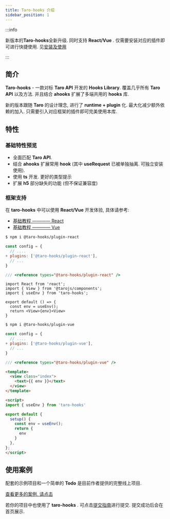 ```yaml
---
title: Taro-hooks 介绍
sidebar_position: 1
---
```


:::info

新版本的**Taro-hooks**全新升级. 同时支持 **React/Vue** . 仅需要安装对应的插件即可进行快捷使用. 见[安装及使用](/docs/quick/install-start)

:::

## 简介

**Taro-hooks** - 一款对标 **Taro API** 开发的 **Hooks Library**. 覆盖几乎所有 **Taro API** 以及方法. 并且结合 **ahooks** 扩展了多端共用的 **hooks** 库.

新的版本跟随 **Taro** 的设计理念, 进行了 **runtime + plugin** 化. 最大化减少额外依赖的加入. 只需要引入对应框架的插件即可完美使用本库.

## 特性

### 基础特性预览

- 全面匹配 **Taro API**.
- 结合 **ahooks** 扩展常用 **hook** (其中 **useRequest** 已被单独抽离. 可独立安装使用).
- 使用 **ts** 开发. 更好的类型提示
- 扩展 **h5** 部分缺失的功能 (但不保证兼容度)

### 框架支持

在 **taro-hooks** 中可以使用 **React/Vue** 开发体验, 具体请参考:

- [基础教程 ———— React](/docs/quick/react-useage)
- [基础教程 ———— Vue](/docs/quick/vue-useage)


<Tabs defaultValue="React" groupId="codeDisplayGroup">
  <TabItem value="React" label="React">

```bash
$ npm i @taro-hooks/plugin-react
```
```js {3} title="project/config/index.js"
const config = {
  // ....
+ plugins: ['@taro-hooks/plugin-react'],
  // ...
}
```
```ts title="project/types/global.d.ts"
/// <reference types="@taro-hooks/plugin-react" />
```
```tsx title="project/pages/index/index.tsx"
import React from 'react';
import { View } from '@tarojs/components';
import { useEnv } from 'taro-hooks';

export default () => {
  const env = useEnv();
  return <View>{env}<View>
}
```

  </TabItem>
  <TabItem value="Vue" label="Vue">

```bash
$ npm i @taro-hooks/plugin-vue
```
```js {3} title="project/config/index.js"
const config = {
  // ....
+ plugins: ['@taro-hooks/plugin-vue'],
  // ...
}
```
```ts title="project/types/global.d.ts"
/// <reference types="@taro-hooks/plugin-vue" />
```
```html title="project/pages/index/index.vue"
<template>
  <view class="index">
    <text>{{ env }}</text>
  </view>
</template>

<script>
import { useEnv } from 'taro-hooks'

export default {
  setup() {
    const env = useEnv();
    return {
      env
    }
  },
};
</script>
```

  </TabItem>
</Tabs>

## 使用案例

配套的示例项目和一个简单的 **Todo** 是目前作者提供的完整线上项目.

[查看更多的案例, 请点击](https://github.com/taro-hooks/user-cases/blob/main/cases.json)

若你的项目中也使用了 **taro-hooks** . 可点击[提交指南](https://github.com/taro-hooks/user-cases)进行提交. 提交成功后会在首页展示.
